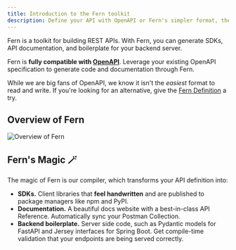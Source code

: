```yaml
---
title: Introduction to the Fern toolkit
description: Define your API with OpenAPI or Fern's simpler format, then generate SDKs, server boilerplate, and a documentation website with an API Reference.
---
```


Fern is a toolkit for building REST APIs. With Fern, you can generate SDKs, API documentation, and boilerplate for your backend server.

Fern is **fully compatible with [OpenAPI](https://www.openapis.org/)**. Leverage your existing OpenAPI
specification to generate code and documentation through Fern.

While we are big fans of OpenAPI, we know it isn't the _easiest_ format to read and write. If you're looking for an alternative, give the [Fern Definition](/learn/overview/define-your-api/ferndef/overview) a try.

## Overview of Fern

![Overview of Fern](https://fern-image-hosting.s3.amazonaws.com/fern/overview.png)

## Fern's Magic 🪄

The magic of Fern is our compiler, which transforms your API definition into:

- **SDKs.** Client libraries that **feel handwritten** and are published to package managers like npm and PyPI.
- **Documentation.** A beautiful docs website with a best-in-class API Reference. Automatically sync your Postman Collection.
- **Backend boilerplate.** Server side code, such as Pydantic models for FastAPI and Jersey interfaces for Spring Boot. Get compile-time validation that your endpoints are being served correctly.
